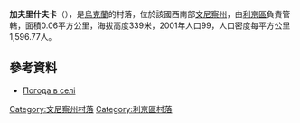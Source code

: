 {{coord|49|21|37|N|27|49|29|E|scale:30000|display=title}}

'''加夫里什夫卡'''（{{lang-uk|Гавришівка}}），是[[烏克蘭|烏克蘭]]的村落，位於該國西南部[[文尼察州|文尼察州]]，由[[利京區|利京區]]負責管轄，面積0.06平方公里，海拔高度339米，2001年人口99，人口密度每平方公里1,596.77人。

==參考資料==
* [http://weather.in.ua/ua/vinnickaja/4743 Погода в селі ]{{Wayback|url=http://weather.in.ua/ua/vinnickaja/4743 |date=20181020011540 }}

[[Category:文尼察州村落|Category:文尼察州村落]]
[[Category:利京區村落|Category:利京區村落]]


{{Vinnytsia-geo-stub}}